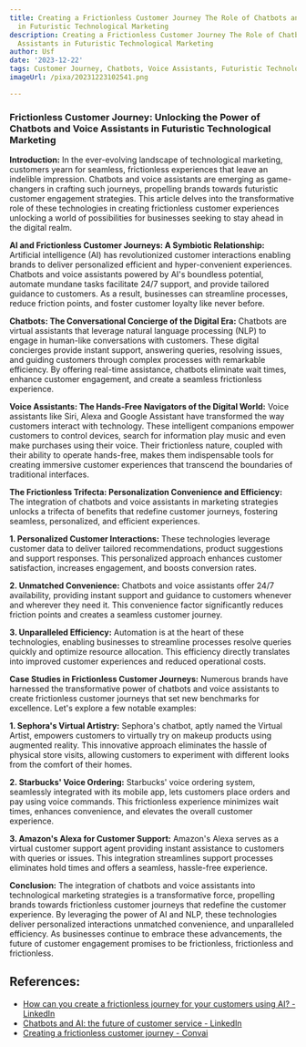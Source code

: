 ```yaml
---
title: Creating a Frictionless Customer Journey The Role of Chatbots and Voice Assistants
  in Futuristic Technological Marketing
description: Creating a Frictionless Customer Journey The Role of Chatbots and Voice
  Assistants in Futuristic Technological Marketing
author: Usf
date: '2023-12-22'
tags: Customer Journey, Chatbots, Voice Assistants, Futuristic Technological Marketing
imageUrl: /pixa/20231223102541.png

---
```

### Frictionless Customer Journey: Unlocking  the Power of Chatbots and Voice Assistants in Futuristic Technological Marketing

**Introduction:**
In the ever-evolving landscape of technological marketing, customers yearn for  seamless, frictionless experiences  that leave an indelible  impression. Chatbots and voice assistants are  emerging as game-changers in crafting such  journeys, propelling brands towards futuristic customer engagement strategies. This article delves into the transformative role  of these technologies in creating frictionless customer experiences unlocking a  world of possibilities for businesses seeking to stay ahead in the digital realm.

**AI and Frictionless Customer Journeys: A Symbiotic Relationship:**
Artificial intelligence (AI) has revolutionized customer interactions enabling brands to deliver personalized efficient and hyper-convenient experiences. Chatbots and voice assistants powered by AI's boundless potential, automate mundane tasks facilitate 24/7 support, and  provide tailored guidance  to customers. As a result, businesses can  streamline processes, reduce friction points, and foster  customer loyalty like never before.

**Chatbots: The Conversational Concierge of the Digital Era:**
Chatbots are virtual assistants that leverage natural language  processing (NLP) to engage in human-like conversations with customers. These digital concierges provide instant support, answering queries, resolving  issues, and guiding customers through complex processes  with remarkable  efficiency. By offering real-time assistance, chatbots eliminate wait times, enhance customer engagement, and create  a seamless  frictionless experience.

**Voice Assistants: The Hands-Free Navigators of the  Digital World:**
Voice assistants like Siri, Alexa and Google Assistant have transformed the  way customers  interact with technology. These intelligent companions empower customers to control devices, search for information play music and  even make purchases using their voice. Their frictionless nature, coupled with their ability to operate hands-free,  makes them indispensable tools for creating immersive customer experiences that transcend  the boundaries of traditional interfaces.

**The Frictionless Trifecta: Personalization  Convenience and Efficiency:**
The  integration of chatbots  and voice assistants in marketing strategies  unlocks a trifecta of benefits that redefine customer journeys, fostering seamless, personalized, and efficient experiences.

**1. Personalized Customer Interactions:**
These technologies  leverage customer  data to deliver tailored recommendations, product suggestions and  support responses. This personalized approach enhances customer satisfaction, increases engagement, and boosts conversion rates.

**2. Unmatched Convenience:**
Chatbots  and voice assistants offer 24/7 availability, providing instant support and guidance to customers whenever and wherever they need it. This convenience factor significantly  reduces  friction  points and creates a seamless customer journey.

**3. Unparalleled Efficiency:**
Automation is at the heart of these  technologies, enabling businesses to streamline processes resolve queries quickly and optimize resource allocation. This efficiency directly translates into improved customer experiences and reduced operational costs.

**Case Studies in Frictionless Customer Journeys:**
Numerous brands have harnessed the transformative power  of chatbots  and voice assistants to create frictionless customer journeys  that  set new benchmarks for  excellence. Let's explore a few notable examples:

**1. Sephora's Virtual Artistry:**
Sephora's chatbot,  aptly named the Virtual  Artist, empowers customers  to virtually try on makeup products using augmented reality. This innovative approach eliminates the hassle of physical store visits, allowing customers to  experiment with different looks from the comfort of their homes.

**2. Starbucks'  Voice Ordering:**
Starbucks' voice ordering system,  seamlessly integrated with its mobile app, lets customers place orders and pay using voice  commands. This frictionless experience minimizes wait times, enhances  convenience, and elevates the overall  customer experience.

**3. Amazon's Alexa for  Customer Support:**
Amazon's Alexa serves as a virtual customer support agent providing instant assistance to customers with  queries or issues. This  integration streamlines support processes eliminates hold times and offers  a seamless, hassle-free experience.

**Conclusion:**
The integration of chatbots and voice assistants into technological marketing strategies is a transformative force, propelling brands towards  frictionless customer journeys that  redefine the customer experience. By leveraging the power of AI and NLP, these technologies deliver personalized  interactions unmatched convenience, and  unparalleled efficiency.  As businesses continue to embrace these advancements, the future of  customer engagement promises to be frictionless, frictionless and frictionless.

## References:
- [How can you create a frictionless journey for your customers using AI? - LinkedIn](https://www.linkedin.com/pulse/how-can-you-create-frictionless-journey-your-customers-rick-garza)
- [Chatbots and AI: the future of customer service - LinkedIn](https://www.linkedin.com/pulse/chatbots-ai-future-customer-service-martekings)
- [Creating a frictionless customer journey - Convai](https://www.convai.com.au/blog/creating-a-frictionless-customer-journey)
